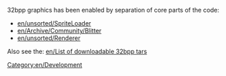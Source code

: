 32bpp graphics has been enabled by separation of core parts of the code:

* [[en/unsorted/SpriteLoader]]
* [[en/Archive/Community/Blitter]]
* [[en/unsorted/Renderer]]

Also see the: [[en/List of downloadable 32bpp tars]]

[[Category:en/Development]]
